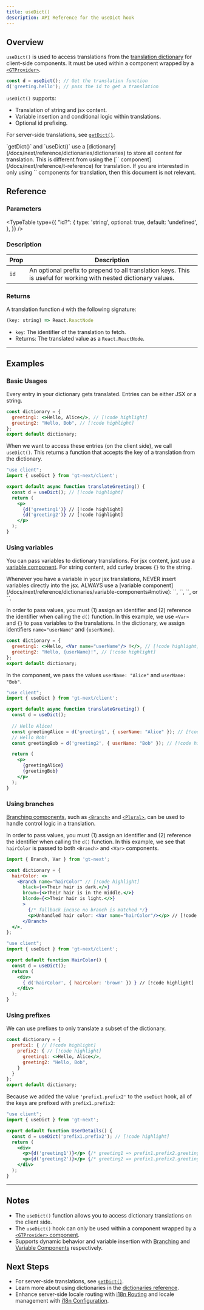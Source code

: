 ```yaml
---
title: useDict()
description: API Reference for the useDict hook
---
```


## Overview

`useDict()` is used to access translations from the [translation dictionary](/docs/next/reference/dictionaries/dictionaries) for client-side components.
It must be used within a component wrapped by a [`<GTProvider>`](/docs/next/api/components/gtprovider).

```jsx
const d = useDict(); // Get the translation function
d('greeting.hello'); // pass the id to get a translation
```

`useDict()` supports:
  * Translation of string and jsx content.
  * Variable insertion and conditional logic within translations.
  * Optional id prefixing.

For server-side translations, see [`getDict()`](/docs/next/api/dictionary/getDict).

<Callout>
  `getDict()` and `useDict()` use a [dictionary](/docs/next/reference/dictionaries/dictionaries) to store all content for translation.
  This is different from using the [`<T>` component](/docs/next/reference/t-reference) for translation.
  If you are interested in only using `<T>` components for translation, then this document is not relevant.
</Callout>

## Reference

### Parameters

<TypeTable
  type={{
    "id?": {
        type: 'string',
        optional: true,
        default: 'undefined',
    },
  }}
/>

### Description

| Prop | Description |
| ---- | ----------- |
| `id` | An optional prefix to prepend to all translation keys. This is useful for working with nested dictionary values.|

### Returns

A translation function `d` with the following signature:

```jsx
(key: string) => React.ReactNode
```
- `key`: The identifier of the translation to fetch.
- Returns: The translated value as a `React.ReactNode`.

---

## Examples

### Basic Usages
Every entry in your dictionary gets translated.
Entries can be either JSX or a string.

```jsx title="dictionary.jsx" copy
const dictionary = {
  greeting1: <>Hello, Alice</>, // [!code highlight]
  greeting2: "Hello, Bob", // [!code highlight]
};
export default dictionary;
```

When we want to access these entries (on the client side), we call `useDict()`.
This returns a function that accepts the key of a translation from the dictionary.

```jsx title="translateGreeting.jsx" copy
"use client";
import { useDict } from 'gt-next/client';

export default async function translateGreeting() {
  const d = useDict(); // [!code highlight]
  return (
    <p>
      {d('greeting1')} // [!code highlight]
      {d('greeting2')} // [!code highlight]
    </p>
  );
}
```

### Using variables

You can pass variables to dictionary translations.
For jsx content, just use a [variable component](/docs/next/reference/dictionaries/variable-components).
For string content, add curley braces `{}` to the string.

<Callout type="error">
  Whenever you have a variable in your jsx translations,
  NEVER insert variables directly into the jsx.
  ALWAYS use a [variable component](/docs/next/reference/dictionaries/variable-components#motive):
  `<Currency>`, `<DateTime>`, `<Num>`, or `<Var>`.
</Callout>

In order to pass values, you must (1) assign an identifier and (2) reference the identifier when calling the `d()` function.
In this example, we use `<Var>` and `{}` to pass variables to the translations.
In the dictionary, we assign identifiers `name="userName"` and `{userName}`.

```jsx title="dictionary.jsx" copy
const dictionary = {
  greeting1: <>Hello, <Var name="userName"/> !</>, // [!code highlight]
  greeting2: "Hello, {userName}!", // [!code highlight]
};
export default dictionary;
```
In the component, we pass the values `userName: "Alice"` and `userName: "Bob"`.

```jsx title="translateGreeting.jsx" copy
"use client";
import { useDict } from 'gt-next/client';

export default async function translateGreeting() {
  const d = useDict();
  
  // Hello Alice!
  const greetingAlice = d('greeting1', { userName: "Alice" }); // [!code highlight]
  // Hello Bob!
  const greetingBob = d('greeting2', { userName: "Bob" }); // [!code highlight]

  return (
    <p>
      {greetingAlice}
      {greetingBob}
    </p>
  );
}
```

### Using branches
[Branching components](/docs/next/reference/dictionaries/branching-components), such as [`<Branch>`](/docs/next/api/components/branch) and [`<Plural>`](/docs/next/api/components/plural),
can be used to handle control logic in a translation.

In order to pass values, you must (1) assign an identifier and (2) reference the identifier when calling the `d()` function.
In this example, we see that `hairColor` is passed to both `<Branch>` and `<Var>` components.
```jsx title="dictionary.jsx" copy
import { Branch, Var } from 'gt-next';

const dictionary = {
  hairColor: <>
    <Branch name="hairColor" // [!code highlight]
      black={<>Their hair is dark.</>}
      brown={<>Their hair is in the middle.</>}
      blonde={<>Their hair is light.</>}
      >
        {/* fallback incase no branch is matched */}
        <p>Unhandled hair color: <Var name="hairColor"/></p> // [!code highlight]
      </Branch>
  </>,
};
```

```jsx title="HairColor.jsx" copy
"use client";
import { useDict } from 'gt-next/client';

export default function HairColor() {
  const d = useDict();
  return (
    <div>
      { d('hairColor', { hairColor: 'brown' }) } // [!code highlight]
    </div>
  );
}
```

### Using prefixes

We can use prefixes to only translate a subset of the dictionary.
```jsx  title="dictionary.jsx" copy
const dictionary = {
  prefix1: { // [!code highlight]
    prefix2: { // [!code highlight]
      greeting1: <>Hello, Alice</>,
      greeting2: "Hello, Bob",
    }
  }
};
export default dictionary;
```
Because we added the value `'prefix1.prefix2'` to the `useDict` hook, all of the keys are prefixed with `prefix1.prefix2`:
```jsx title="UserDetails.jsx" copy
"use client";
import { useDict } from 'gt-next';

export default function UserDetails() {
  const d = useDict('prefix1.prefix2'); // [!code highlight]
  return (
    <div>
      <p>{d('greeting1')}</p> {/* greeting1 => prefix1.prefix2.greeting1 */} // [!code highlight]
      <p>{d('greeting2')}</p> {/* greeting2 => prefix1.prefix2.greeting2 */} // [!code highlight]
    </div>
  );
}
```
--- 
## Notes
 * The `useDict()` function allows you to access dictionary translations on the client side.
 * The `useDict()` hook can only be used within a component wrapped by a [`<GTProvider>` component](/docs/next/api/components/gtprovider).
 * Supports dynamic behavior and variable insertion with [Branching](/docs/next/reference/template-dictionaries/branching-components) and [Variable Components](/docs/next/reference/template-dictionaries/variable-components) respectively.

## Next Steps
 * For server-side translations, see [`getDict()`](/docs/next/api/dictionary/getDict).
 * Learn more about using dictionaries in the [dictionaries reference](/docs/next/reference/dictionaries/dictionaries).
 * Enhance server-side locale routing with [i18n Routing](/docs/next/guides/i18n-routing) and locale management with [i18n Configuration](/docs/next/reference/i18n-configuration).